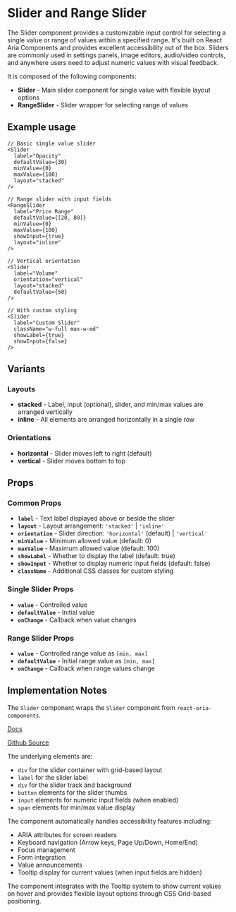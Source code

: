 

<Meta of={SliderStories} />

# Slider and Range Slider
The Slider component provides a customizable input control for selecting a single value or range of values within a specified range. It's built on React Aria Components and provides excellent accessibility out of the box. Sliders are commonly used in settings panels, image editors, audio/video controls, and anywhere users need to adjust numeric values with visual feedback.

It is composed of the following components:

- **Slider** - Main slider component for single value with flexible layout options
- **RangeSlider** - Slider wrapper for selecting range of values

## Example usage
```tsx
// Basic single value slider
<Slider
  label="Opacity"
  defaultValue={30}
  minValue={0}
  maxValue={100}
  layout="stacked"
/>

// Range slider with input fields
<RangeSlider
  label="Price Range"
  defaultValue={[20, 80]}
  minValue={0}
  maxValue={100}
  showInput={true}
  layout="inline"
/>

// Vertical orientation
<Slider
  label="Volume"
  orientation="vertical"
  layout="stacked"
  defaultValue={50}
/>

// With custom styling
<Slider
  label="Custom Slider"
  className="w-full max-w-md"
  showLabel={true}
  showInput={false}
/>
```

## Variants

### Layouts
* **stacked** - Label, input (optional), slider, and min/max values are arranged vertically
* **inline** - All elements are arranged horizontally in a single row

### Orientations
* **horizontal** - Slider moves left to right (default)
* **vertical** - Slider moves bottom to top

<Canvas of={SliderStories.Default} />

## Props

### Common Props
* **`label`** - Text label displayed above or beside the slider
* **`layout`** - Layout arrangement: `'stacked'` | `'inline'`
* **`orientation`** - Slider direction: `'horizontal'` (default) | `'vertical'`
* **`minValue`** - Minimum allowed value (default: 0)
* **`maxValue`** - Maximum allowed value (default: 100)
* **`showLabel`** - Whether to display the label (default: true)
* **`showInput`** - Whether to display numeric input fields (default: false)
* **`className`** - Additional CSS classes for custom styling

### Single Slider Props
* **`value`** - Controlled value
* **`defaultValue`** - Initial value
* **`onChange`** - Callback when value changes

### Range Slider Props
* **`value`** - Controlled range value as `[min, max]`
* **`defaultValue`** - Initial range value as `[min, max]`
* **`onChange`** - Callback when range values change

## Implementation Notes
The `Slider` component wraps the `Slider` component from `react-aria-components`.

[Docs](https://react-spectrum.adobe.com/react-spectrum/Slider.html)

[Github Source](https://github.com/gohypergiant/standard-toolkit/tree/main/design-toolkit/components/src/components/slider)

The underlying elements are:
- `div` for the slider container with grid-based layout
- `label` for the slider label
- `div` for the slider track and background
- `button` elements for the slider thumbs
- `input` elements for numeric input fields (when enabled)
- `span` elements for min/max value display

The component automatically handles accessibility features including:
- ARIA attributes for screen readers
- Keyboard navigation (Arrow keys, Page Up/Down, Home/End)
- Focus management
- Form integration
- Value announcements
- Tooltip display for current values (when input fields are hidden)

The component integrates with the Tooltip system to show current values on hover and provides flexible layout options through CSS Grid-based positioning.
